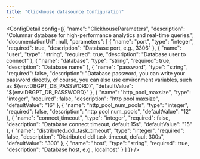 ```yaml
---
title: "Clickhouse datasource Configuration"
---
```



<ConfigDetail config={{
  "name": "ClickhouseParameters",
  "description": "Columnar database for high-performance analytics and real-time queries.",
  "documentationUrl": null,
  "parameters": [
    {
      "name": "port",
      "type": "integer",
      "required": true,
      "description": "Database port, e.g., 3306"
    },
    {
      "name": "user",
      "type": "string",
      "required": true,
      "description": "Database user to connect"
    },
    {
      "name": "database",
      "type": "string",
      "required": true,
      "description": "Database name"
    },
    {
      "name": "password",
      "type": "string",
      "required": false,
      "description": "Database password, you can write your password directly, of course, you can also use environment variables, such as ${env:DBGPT_DB_PASSWORD}",
      "defaultValue": "${env:DBGPT_DB_PASSWORD}"
    },
    {
      "name": "http_pool_maxsize",
      "type": "integer",
      "required": false,
      "description": "http pool maxsize",
      "defaultValue": "16"
    },
    {
      "name": "http_pool_num_pools",
      "type": "integer",
      "required": false,
      "description": "http pool num_pools",
      "defaultValue": "12"
    },
    {
      "name": "connect_timeout",
      "type": "integer",
      "required": false,
      "description": "Database connect timeout, default 15s",
      "defaultValue": "15"
    },
    {
      "name": "distributed_ddl_task_timeout",
      "type": "integer",
      "required": false,
      "description": "Distributed ddl task timeout, default 300s",
      "defaultValue": "300"
    },
    {
      "name": "host",
      "type": "string",
      "required": true,
      "description": "Database host, e.g., localhost"
    }
  ]
}} />

